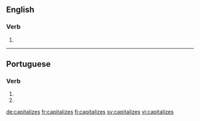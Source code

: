 ==English==

===Verb===
{{head|en}}

# {{en-third-person singular of|capitalize}}

----

==Portuguese==

===Verb===
{{pt-verb-form}}

# {{conjugation of|capitalizar||2|s|present|subjunctive|lang=pt}}
# {{conjugation of|capitalizar||2|s|negative|imperative|lang=pt}}

[[de:capitalizes]]
[[fr:capitalizes]]
[[fi:capitalizes]]
[[sv:capitalizes]]
[[vi:capitalizes]]